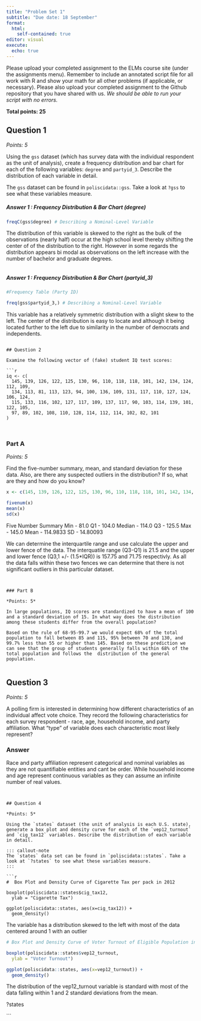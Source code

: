 ```yaml
---
title: "Problem Set 1"
subtitle: "Due date: 18 September"
format: 
  html:
    self-contained: true
editor: visual
execute: 
  echo: true
---
```


Please upload your completed assignment to the ELMs course site (under the assignments menu). Remember to include an annotated script file for all work with R and show your math for all other problems (if applicable, or necessary). Please also upload your completed assignment to the Github repository that you have shared with us. *We should be able to run your script with no errors.*

**Total points: 25**

## Question 1

*Points: 5*

Using the `gss` dataset (which has survey data with the individual respondent as the unit of analysis), create a frequency distribution and bar chart for each of the following variables: `degree` and `partyid_3`. Describe the distribution of each variable in detail.

::: callout-note
The `gss` dataset can be found in `poliscidata::gss`. Take a look at `?gss` to see what these variables measure.
:::

##### Answer 1 : Frequency Distribution & Bar Chart (degree)

```r
freqC(gss$degree) # Describing a Nominal-Level Variable
```
 
 The distribution of this variable is skewed to the right as the bulk of the observations (nearly half) occur at the high school level thereby shifting the center of of the distribution to the right. However in some regards the distribution appears bi modal as observations on the left increase with the number of bachelor and graduate degrees. 





```
```
##### Answer 1 : Frequency Distribution & Bar Chart (partyid_3)

```r

#Frequency Table (Party ID)

freq(gss$partyid_3,) # Describing a Nominal-Level Variable


```

This variable has a relatively symmetric distribution with a slight skew to the left. The center of the distribution is easy to locate and although it being located further to the left due to similarity in the number of democrats and independents.  


```

## Question 2

Examine the following vector of (fake) student IQ test scores:

```r
iq <- c(
  145, 139, 126, 122, 125, 130, 96, 110, 118, 118, 101, 142, 134, 124, 112, 109, 
  134, 113, 81, 113, 123, 94, 100, 136, 109, 131, 117, 110, 127, 124, 106, 124, 
  115, 133, 116, 102, 127, 117, 109, 137, 117, 90, 103, 114, 139, 101, 122, 105, 
  97, 89, 102, 108, 110, 128, 114, 112, 114, 102, 82, 101
)



```

### Part A

*Points: 5*

Find the five-number summary, mean, and standard deviation for these data. Also, are there any suspected outliers in the distribution? If so, what are they and how do you know?

```r

x <- c(145, 139, 126, 122, 125, 130, 96, 110, 118, 118, 101, 142, 134, 124, 112, 109, 134, 113, 81, 113, 123, 94, 100, 136, 109, 131, 117, 110, 127, 124, 106, 124, 115, 133, 116, 102, 127, 117, 109, 137, 117, 90, 103, 114, 139, 101, 122, 105,97, 89, 102, 108, 110, 128, 114, 112, 114, 102, 82, 101)

fivenum(x)
mean(x)
sd(x)
```
Five Number Summary
Min - 81.0
Q1 - 104.0
Median - 114.0
Q3 - 125.5
Max - 145.0
Mean - 114.9833
SD - 14.80093

We can determine the interquartile range and use calculate the upper and lower fence of the data. The interquatile range (Q3-Q1) is 21.5 and the upper and lower fence (Q3,1 +/- (1.5*IQR)) is 157.75 and 71.75 respectivly. As all the data falls within these two fences we can determine that there is not significant outliers in this particular dataset. 



```


### Part B

*Points: 5*

In large populations, IQ scores are standardized to have a mean of 100 and a standard deviation of 15. In what way does the distribution among these students differ from the overall population?

Based on the rule of 68-95-99.7 we would expect 68% of the total population to fall between 85 and 115, 95% between 70 and 130, and 99.7% less than 55 or higher than 145. Based on these prediction we can see that the group of students generally falls within 68% of the total population and follows the  distribution of the general population.


```


## Question 3

*Points: 5*

A polling firm is interested in determining how different characteristics of an individual affect vote choice. They record the following characteristics for each survey respondent - race, age, household income, and party affiliation. What "type" of variable does each characteristic most likely represent?

### Answer 
Race and party affiliation represent categorical and nominal variables as they are not quantifiable entities and cant be order. While household income and age represent continuous variables as they can assume an infinite number of real values. 




```


## Question 4

*Points: 5*

Using the `states` dataset (the unit of analysis is each U.S. state), generate a box plot and density curve for each of the `vep12_turnout` and `cig_tax12` variables. Describe the distribution of each variable in detail.

::: callout-note
The `states` data set can be found in `poliscidata::states`. Take a look at `?states` to see what these variables measure.
:::

```r


#  Box Plot and Density Curve of Cigarette Tax per pack in 2012

boxplot(poliscidata::states$cig_tax12,
  ylab = "Cigarette Tax")

ggplot(poliscidata::states, aes(x=cig_tax12)) + 
  geom_density()
```
The variable has a distribution skewed to the left with most of the data centered around 1 with an outlier 

```r
# Box Plot and Density Curve of Voter Turnout of Eligible Population in 2012

boxplot(poliscidata::states$vep12_turnout,
  ylab = "Voter Turnout")

ggplot(poliscidata::states, aes(x=vep12_turnout)) + 
  geom_density() 
``` 
The distribution of the vep12_turnout variable is standard with most of the data  falling within 1 and 2 standard deviations from the mean. 
  
?states


```

